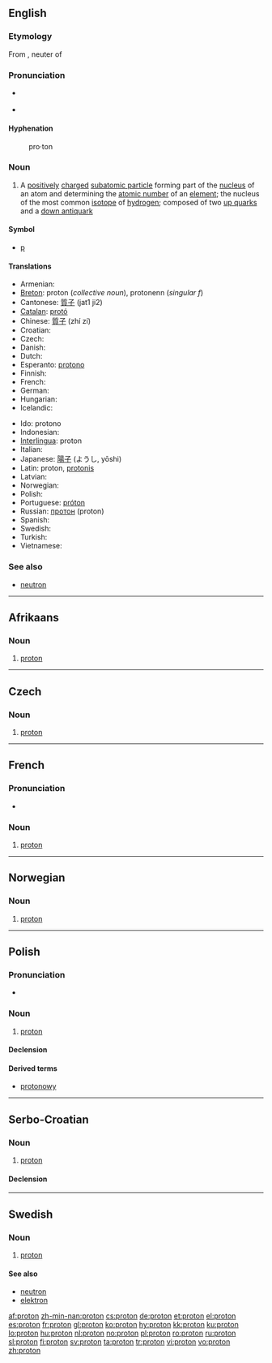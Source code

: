{{also|Proton|protón}}
==English==
{{wikipedia}}

===Etymology===
From {{etyl|grc|en}} {{term|πρῶτον|tr=prōton|lang=grc|sc=polytonic}}, neuter of {{term|πρῶτος||first|tr=prōtos|lang=grc|sc=polytonic}}

===Pronunciation===
* {{a|RP}} {{IPA|/ˈprəʊ.tɒn/}}
* {{a|US}} {{IPA|/ˈproʊ.tɑːn/}}

====Hyphenation====
: pro&middot;ton

===Noun===
{{en-noun}}

# {{particles}} A [[positively]] [[charge]]d [[subatomic particle]] forming part of the [[nucleus]] of an atom and determining the [[atomic number]] of an [[element]]; the nucleus of the most common [[isotope]] of [[hydrogen]]; composed of two [[up quark]]s and a [[down antiquark]]

====Symbol====
* [[p]]

====Translations====
{{trans-top|positively charged nucleon}}
* Armenian: {{t|hy|պրոտոն|tr=proton|sc=Armn}}
* [[Breton]]: proton (''collective noun''), protonenn (''singular f'')
* Cantonese: [[質子]] (jat1 ji2)
* [[Catalan]]: [[protó]]
* Chinese: [[質子]] (zhí zí)
* Croatian: {{t-|hr|proton|m}}
* Czech: {{t+|cs|proton|m}}
* Danish: {{t-|da|proton}}
* Dutch: {{t+|nl|proton|n}}
* Esperanto: [[protono]]
* Finnish: {{t+|fi|protoni}}
* French: {{t+|fr|proton|m}}
* German: {{t+|de|Proton|n}}
* Hungarian: {{t+|hu|proton}}
* Icelandic: {{t+|is|róteind|f}}
{{trans-mid}}
* Ido: protono
* Indonesian: {{t-|id|proton|xs=Indonesian}}
* [[Interlingua]]: proton
* Italian: {{t-|it|protone}}
* Japanese: [[陽子]] (ようし, yōshi)
* Latin: proton, [[protonis]]
* Latvian: {{t-|lv|protons|m|xs=Latvian}}
* Norwegian: {{t+|no|proton}}
* Polish: {{t+|pl|proton|m}}
* Portuguese: [[próton]] {{m}}
* Russian: [[протон]] (proton)
* Spanish: {{t+|es|protón}}
* Swedish: {{t+|sv|proton|c}}
* Turkish: {{t+|tr|proton}}
* Vietnamese: {{t+|vi|proton|xs=Vietnamese}}
{{trans-bottom}}

===See also===
* [[neutron]]

----
==Afrikaans==
{{wikipedia|lang=af}}

===Noun===
{{infl|af|noun|plural|[[protone]]}}

# {{physics|lang=af}} [[#English|proton]]

----

==Czech==

===Noun===
{{cs-noun|g=m}}

# [[#English|proton]]

----

==French==

===Pronunciation===
* {{audio|Fr-proton.ogg|audio}}

===Noun===
{{infl|fr|noun|g=m}}

# [[#English|proton]]

----

==Norwegian==
{{wikipedia|lang=no}}

===Noun===
{{infl|no|noun}}

# {{physics|lang=no}} [[#English|proton]]
----
==Polish==

===Pronunciation===
* {{IPA|/ˈprɔt̪ɔn̪/|lang=pl}}

===Noun===
{{infl|pl|noun|g=m}}

# {{physics|lang=pl}} [[#English|proton]]

====Declension====
{{pl-decl-noun
|proton|protony
|protonu|protonów
|protonowi|protonom
|proton|protony
|protonem|protonami
|protonie|protonach
|protonie|protony
}}

====Derived terms====
*[[protonowy]]

----

==Serbo-Croatian==

===Noun===
{{sh-noun|g=m|head=pròtōn|r|протон|про̀то̄н}}

# [[#English|proton]]

====Declension====
{{sh-decl-noun
|pròtōn|protoni
|protóna|protona
|protonu|protonima
|proton|protone
|protone|protoni
|protonu|protonima
|protonom|protonima
}}

----

==Swedish==
{{wikipedia|lang=sv}}

===Noun===
{{infl|sv|noun|g=c}}
{{sv-noun-reg-er}}

# {{context|physics|lang=sv}} [[#English|proton]] 

====See also====
* [[neutron]]
* [[elektron]]

[[af:proton]]
[[zh-min-nan:proton]]
[[cs:proton]]
[[de:proton]]
[[et:proton]]
[[el:proton]]
[[es:proton]]
[[fr:proton]]
[[gl:proton]]
[[ko:proton]]
[[hy:proton]]
[[kk:proton]]
[[ku:proton]]
[[lo:proton]]
[[hu:proton]]
[[nl:proton]]
[[no:proton]]
[[pl:proton]]
[[ro:proton]]
[[ru:proton]]
[[sl:proton]]
[[fi:proton]]
[[sv:proton]]
[[ta:proton]]
[[tr:proton]]
[[vi:proton]]
[[vo:proton]]
[[zh:proton]]